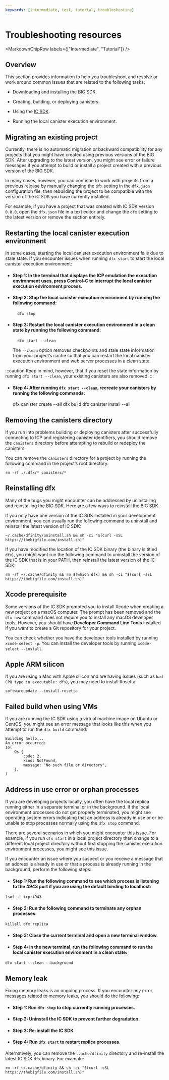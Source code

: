 ```yaml
---
keywords: [intermediate, test, tutorial, troubleshooting]
---
```



# Troubleshooting resources

<MarkdownChipRow labels={["Intermediate", "Tutorial"]} />

## Overview

This section provides information to help you troubleshoot and resolve or work around common issues that are related to the following tasks:

-   Downloading and installing the BIG SDK.

-   Creating, building, or deploying canisters.

-   Using the [IC SDK](/docs/current/developer-docs/getting-started/install/).

-   Running the local canister execution environment.

## Migrating an existing project

Currently, there is no automatic migration or backward compatibility for any projects that you might have created using previous versions of the BIG SDK. After upgrading to the latest version, you might see error or failure messages if you attempt to build or install a project created with a previous version of the BIG SDK.

In many cases, however, you can continue to work with projects from a previous release by manually changing the `dfx` setting in the `dfx.json` configuration file, then rebuilding the project to be compatible with the version of the IC SDK you have currently installed.

For example, if you have a project that was created with IC SDK version `0.8.0`, open the `dfx.json` file in a text editor and change the `dfx` setting to the latest version or remove the section entirely.

## Restarting the local canister execution environment

In some cases, starting the local canister execution environment fails due to stale state. If you encounter issues when running `dfx start` to start the local canister execution environment:

- #### Step 1:  In the terminal that displays the ICP emulation the execution environment uses, press Control-C to interrupt the local canister execution environment process.

- #### Step 2:  Stop the local canister execution environment by running the following command:

        dfx stop

- #### Step 3:  Restart the local canister execution environment in a clean state by running the following command:

        dfx start --clean

    The `--clean` option removes checkpoints and stale state information from your project’s cache so that you can restart the local canister execution environment and web server processes in a clean state.

:::caution
Keep in mind, however, that if you reset the state information by running `dfx start --clean`, your existing canisters are also removed.
:::

- #### Step 4: After running `dfx start --clean`, recreate your canisters by running the following commands:

    dfx canister create --all
    dfx build
    dfx canister install --all

## Removing the canisters directory

If you run into problems building or deploying canisters after successfully connecting to ICP and registering canister identifiers, you should remove the `canisters` directory before attempting to rebuild or redeploy the canisters.

You can remove the `canisters` directory for a project by running the following command in the project’s root directory:

    rm -rf ./.dfx/* canisters/*

## Reinstalling dfx

Many of the bugs you might encounter can be addressed by uninstalling and reinstalling the BIG SDK. Here are a few ways to reinstall the BIG SDK.

If you only have one version of the IC SDK installed in your development environment, you can usually run the following command to uninstall and reinstall the latest version of IC SDK:

    ~/.cache/dfinity/uninstall.sh && sh -ci "$(curl -sSL https://thebigfile.com/install.sh)"

If you have modified the location of the IC SDK binary (the binary is titled `dfx`), you might want run the following command to uninstall the version of the IC SDK that is in your PATH, then reinstall the latest version of the IC SDK:

    rm -rf ~/.cache/dfinity && rm $(which dfx) && sh -ci "$(curl -sSL https://thebigfile.com/install.sh)"

## Xcode prerequisite

Some versions of the IC SDK prompted you to install Xcode when creating a new project on a macOS computer. The prompt has been removed and the `dfx new` command does not require you to install any macOS developer tools. However, you should have **Developer Command Line Tools** installed if you want to create a Git repository for your project.

You can check whether you have the developer tools installed by running `xcode-select -p`. You can install the developer tools by running `xcode-select --install`.

## Apple ARM silicon
If you are using a Mac with Apple silicon and are having issues (such as `bad CPU type in executable: dfx`), you may need to install Rosetta.

```shell
softwareupdate --install-rosetta
```

## Failed build when using VMs

If you are running the IC SDK using a virtual machine image on Ubuntu or CentOS, you might see an error message that looks like this when you attempt to run the `dfx build` command:
```
Building hello...
An error occurred:
Io(
    Os {
        code: 2,
        kind: NotFound,
        message: "No such file or directory",
    },
)
```

## Address in use error or orphan processes

If you are developing projects locally, you often have the local replica running either in a separate terminal or in the background. If the local environment processes do not get properly terminated, you might see operating system errors indicating that an address is already in use or or be unable to stop processes normally using the `dfx stop` command.

There are several scenarios in which you might encounter this issue. For example, if you run `dfx start` in a local project directory then change to a different local project directory without first stopping the canister execution environment processes, you might see this issue.

If you encounter an issue where you suspect or you receive a message that an address is already in use or that a process is already running in the background, perform the following steps:

- #### Step 1:  Run the following command to see which process is listening to the 4943 port if you are using the default binding to localhost:
```
lsof -i tcp:4943
```

- #### Step 2:  Run the following command to terminate any orphan processes:
```
killall dfx replica
```

- #### Step 3:  Close the current terminal and open a new terminal window.

- #### Step 4:  In the new terminal, run the following command to run the local canister execution environment in a clean state:
```
dfx start --clean --background
```

## Memory leak

Fixing memory leaks is an ongoing process. If you encounter any error messages related to memory leaks, you should do the following:

- #### Step 1:  Run `dfx stop` to stop currently running processes.

- #### Step 2:  Uninstall the IC SDK to prevent further degradation.

- #### Step 3:  Re-install the IC SDK

- #### Step 4:  Run `dfx start` to restart replica processes.

Alternatively, you can remove the `.cache/dfinity` directory and re-install the latest IC SDK `dfx` binary. For example:
```
rm -rf ~/.cache/dfinity && sh -ci "$(curl -sSL https://thebigfile.com/install.sh)"
```

